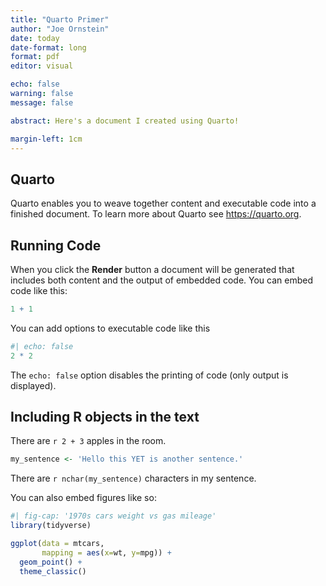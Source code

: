 ```yaml
---
title: "Quarto Primer"
author: "Joe Ornstein"
date: today
date-format: long
format: pdf
editor: visual

echo: false
warning: false
message: false

abstract: Here's a document I created using Quarto!

margin-left: 1cm
---
```


## Quarto

Quarto enables you to weave together content and executable code into a finished document. To learn more about Quarto see <https://quarto.org>.

## Running Code

When you click the **Render** button a document will be generated that includes both content and the output of embedded code. You can embed code like this:

```r
1 + 1
```

You can add options to executable code like this

```r
#| echo: false
2 * 2
```

The `echo: false` option disables the printing of code (only output is displayed).

## Including R objects in the text

There are `r 2 + 3` apples in the room.

```r
my_sentence <- 'Hello this YET is another sentence.'
```

There are `r nchar(my_sentence)` characters in my sentence.

You can also embed figures like so:

```r
#| fig-cap: '1970s cars weight vs gas mileage'
library(tidyverse)

ggplot(data = mtcars,
       mapping = aes(x=wt, y=mpg)) +
  geom_point() +
  theme_classic()
```
